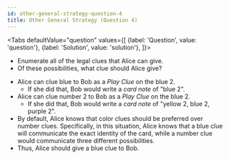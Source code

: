```yaml
---
id: other-general-strategy-question-4
title: Other General Strategy (Question 4)
---
```



<BeginnersGuideProgress id="other-general-strategy-question-4" />

<!-- lint disable no-undefined-references -->

<Tabs
  defaultValue="question"
  values={[
    {label: 'Question', value: 'question'},
    {label: 'Solution', value: 'solution'},
  ]}>
<TabItem value="question">

- Enumerate all of the legal clues that Alice can give.
- Of these possibilities, what clue should Alice give?

</TabItem>
<TabItem value="solution">

- Alice can clue blue to Bob as a _Play Clue_ on the blue 2.
  - If she did that, Bob would write a _card note_ of "blue 2".
- Alice can clue number 2 to Bob as a _Play Clue_ on the blue 2.
  - If she did that, Bob would write a _card note_ of "yellow 2, blue 2, purple 2".
- By default, Alice knows that color clues should be preferred over number clues. Specifically, in this situation, Alice knows that a blue clue will communicate the exact identity of the card, while a number clue would communicate three different possibilities.
- Thus, Alice should give a blue clue to Bob.

</TabItem>
</Tabs>

<OtherGeneralStrategyQuestion4 />
